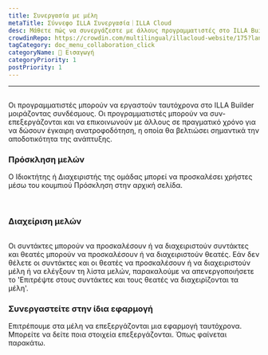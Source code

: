 ```yaml
---
title: Συνεργασία με μέλη
metaTitle: Σύννεφο ILLA Συνεργασία｜ILLA Cloud
desc: Μάθετε πώς να συνεργάζεστε με άλλους προγραμματιστές στο ILLA Builder μοιράζοντας συνδέσμους, συν-επεξεργασία και επικοινωνώντας σε πραγματικό χρόνο για την ενίσχυση της αποτελεσματικότητας της ανάπτυξης.
crowdinRepo: https://crowdin.com/multilingual/illacloud-website/175?languages=el&filter=basic&value=0
tagCategory: doc_menu_collaboration_click
categoryName: 👋 Εισαγωγή
categoryPriority: 1
postPriority: 1
---
```


* * *

## <h2 hidden>Συνεργασία με μέλη</h2>

Οι προγραμματιστές μπορούν να εργαστούν ταυτόχρονα στο ILLA Builder μοιράζοντας συνδέσμους. Οι προγραμματιστές μπορούν να συν-επεξεργάζονται και να επικοινωνούν με άλλους σε πραγματικό χρόνο για να δώσουν έγκαιρη ανατροφοδότηση, η οποία θα βελτιώσει σημαντικά την αποδοτικότητα της ανάπτυξης.

### Πρόσκληση μελών

Ο Ιδιοκτήτης ή Διαχειριστής της ομάδας μπορεί να προσκαλέσει χρήστες μέσω του κουμπιού Πρόσκληση στην αρχική σελίδα. 

<img src='https://cdn.illacloud.com/official-website/img/docs/assemble/collaboration.png' alt="" />

<img src='https://cdn.illacloud.com/official-website/img/docs/assemble/collaboration(1).png' alt="" />

### Διαχείριση μελών

<img src='https://cdn.illacloud.com/official-website/img/docs/assemble/collaboration(2).png' alt="" />

Οι συντάκτες μπορούν να προσκαλέσουν ή να διαχειριστούν συντάκτες και θεατές μπορούν να προσκαλέσουν ή να διαχειριστούν θεατές. Εάν δεν θέλετε οι συντάκτες και οι θεατές να προσκαλέσουν ή να διαχειριστούν μέλη ή να ελέγξουν τη λίστα μελών, παρακαλούμε να απενεργοποιήσετε το 'Επιτρέψτε στους συντάκτες και τους θεατές να διαχειρίζονται τα μέλη'.

### Συνεργαστείτε στην ίδια εφαρμογή

Επιτρέπουμε στα μέλη να επεξεργάζονται μια εφαρμογή ταυτόχρονα. Μπορείτε να δείτε ποια στοιχεία επεξεργάζονται. Όπως φαίνεται παρακάτω. 

<img src='https://cdn.illacloud.com/official-website/img/docs/assemble/collaboration(3).png' alt="" />

